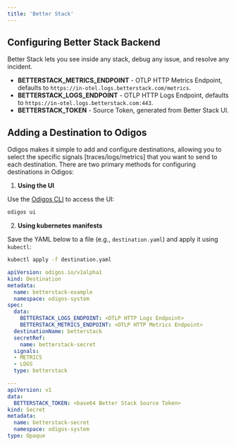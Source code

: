```yaml
---
title: 'Better Stack'
---
```


## Configuring Better Stack Backend

Better Stack lets you see inside any stack, debug any issue, and resolve any incident.

- **BETTERSTACK_METRICS_ENDPOINT** - OTLP HTTP Metrics Endpoint, defaults to `https://in-otel.logs.betterstack.com/metrics`.
- **BETTERSTACK_LOGS_ENDPOINT** - OTLP HTTP Logs Endpoint, defaults to `https://in-otel.logs.betterstack.com:443`.
- **BETTERSTACK_TOKEN** - Source Token, generated from Better Stack UI.


## Adding a Destination to Odigos

Odigos makes it simple to add and configure destinations, allowing you to select the specific signals [traces/logs/metrics] that you want to send to each destination. There are two primary methods for configuring destinations in Odigos:

1. **Using the UI**

Use the [Odigos CLI](https://docs.odigos.io/cli/odigos_ui) to access the UI:

```bash
odigos ui
```

2. **Using kubernetes manifests**

Save the YAML below to a file (e.g., `destination.yaml`) and apply it using `kubectl`:

```bash
kubectl apply -f destination.yaml
```


```yaml
apiVersion: odigos.io/v1alpha1
kind: Destination
metadata:
  name: betterstack-example
  namespace: odigos-system
spec:
  data:
    BETTERSTACK_LOGS_ENDPOINT: <OTLP HTTP Logs Endpoint>
    BETTERSTACK_METRICS_ENDPOINT: <OTLP HTTP Metrics Endpoint>
  destinationName: betterstack
  secretRef:
    name: betterstack-secret
  signals:
  - METRICS
  - LOGS
  type: betterstack

---
apiVersion: v1
data:
  BETTERSTACK_TOKEN: <base64 Better Stack Source Token>
kind: Secret
metadata:
  name: betterstack-secret
  namespace: odigos-system
type: Opaque
```